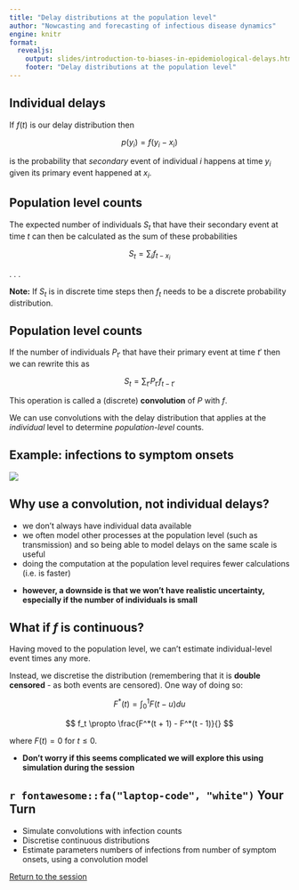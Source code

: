 ```yaml
---
title: "Delay distributions at the population level"
author: "Nowcasting and forecasting of infectious disease dynamics"
engine: knitr
format:
  revealjs:
    output: slides/introduction-to-biases-in-epidemiological-delays.html
    footer: "Delay distributions at the population level"
---
```


## Individual delays

If $f(t)$ is our delay distribution then

$$
p(y_i) = f(y_i - x_i)
$$

is the probability that *secondary* event of individual $i$ happens at time $y_i$ given its primary event happened at $x_i$.

## Population level counts

The expected number of individuals $S_t$ that have their secondary event at time $t$ can then be calculated as the sum of these probabilities

$$
S_t = \sum_i f_{t - x_i}
$$

. . .

**Note:** If $S_t$ is in discrete time steps then $f_t$ needs to be a discrete probability distribution.

## Population level counts

If the number of individuals $P_{t'}$ that have their primary event at time $t'$ then we can rewrite this as

$$
S_t = \sum_{t'} P_{t'} f_{t - t'}
$$

This operation is called a (discrete) **convolution** of $P$ with $f$.

We can use convolutions with the delay distribution that applies at the *individual* level to determine *population-level* counts.

## Example: infections to symptom onsets

![](figures/infections_onset_sketch.png)

## Why use a convolution, not individual delays?

- we don't always have individual data available
- we often model other processes at the population level (such as transmission) and so being able to model delays on the same scale is useful
- doing the computation at the population level requires fewer calculations (i.e. is faster)

::: {.fragment .fade-in}
- **however, a downside is that we won't have realistic uncertainty, especially if the number of individuals is small**
:::

## What if $f$ is continuous?

Having moved to the population level, we can't estimate individual-level event times any more.

Instead, we discretise the distribution (remembering that it is **double censored** - as both events are censored). One way of doing so:

$$
F^*(t) = \int_0^1 F(t - u) du
$$

$$
f_t \propto \frac{F^*(t + 1) - F^*(t - 1)}{}
$$

where $F(t) = 0$ for $t \leq 0$.

::: {.fragment .fade-in}
- **Don't worry if this seems complicated we will explore this using simulation during the session**
:::

## `r fontawesome::fa("laptop-code", "white")` Your Turn {background-color="#447099" transition="fade-in"}

- Simulate convolutions with infection counts
- Discretise continuous distributions
- Estimate parameters numbers of infections from number of symptom onsets, using a convolution model

[Return to the session](../biases-in-delay-distributions)

